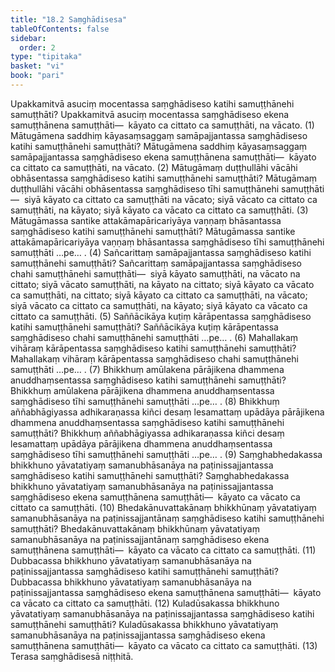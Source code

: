 ```yaml
---
title: "18.2 Saṃghādisesa"
tableOfContents: false
sidebar:
  order: 2
type: "tipitaka"
basket: "vi"
book: "pari"
---
```



<DynamicBreadcrumb />

<Division number="471" book="pari" e="ch" v="5" p="360">

<Paragraph number="2206" book="pari">
Upakkamitvā asuciṃ mocentassa saṃghādiseso katihi samuṭṭhānehi samuṭṭhāti? Upakkamitvā asuciṃ mocentassa saṃghādiseso ekena samuṭṭhānena samuṭṭhāti—  kāyato ca cittato ca samuṭṭhāti, na vācato. (1)
</Paragraph>

<Paragraph number="2207" book="pari">
Mātugāmena saddhiṃ kāyasaṃsaggaṃ samāpajjantassa saṃghādiseso katihi samuṭṭhānehi samuṭṭhāti? Mātugāmena saddhiṃ kāyasaṃsaggaṃ samāpajjantassa saṃghādiseso ekena samuṭṭhānena samuṭṭhāti—  kāyato ca cittato ca samuṭṭhāti, na vācato. (2)
</Paragraph>

<Paragraph number="2208" book="pari">
Mātugāmaṃ duṭṭhullāhi vācāhi obhāsentassa saṃghādiseso katihi samuṭṭhānehi samuṭṭhāti? Mātugāmaṃ duṭṭhullāhi vācāhi obhāsentassa saṃghādiseso tīhi samuṭṭhānehi samuṭṭhāti—  siyā kāyato ca cittato ca samuṭṭhāti na vācato; siyā vācato ca cittato ca samuṭṭhāti, na kāyato; siyā kāyato ca vācato ca cittato ca samuṭṭhāti. (3)
</Paragraph>

<Paragraph number="2209" book="pari">
Mātugāmassa santike attakāmapāricariyāya vaṇṇaṃ bhāsantassa saṃghādiseso katihi samuṭṭhānehi samuṭṭhāti? Mātugāmassa santike attakāmapāricariyāya vaṇṇaṃ bhāsantassa saṃghādiseso tīhi samuṭṭhānehi samuṭṭhāti …pe… . (4)
</Paragraph>

<Paragraph number="2210" book="pari">
Sañcarittaṃ samāpajjantassa saṃghādiseso katihi samuṭṭhānehi samuṭṭhāti? Sañcarittaṃ samāpajjantassa saṃghādiseso chahi samuṭṭhānehi samuṭṭhāti—  siyā kāyato samuṭṭhāti, na vācato na cittato; siyā vācato samuṭṭhāti, na kāyato na cittato; siyā kāyato ca vācato ca samuṭṭhāti, na cittato; siyā kāyato ca cittato ca samuṭṭhāti, na vācato; siyā vācato ca cittato ca samuṭṭhāti, na kāyato; siyā kāyato ca vācato ca cittato ca samuṭṭhāti. (5)
</Paragraph>

<Paragraph number="2211" book="pari">
Saññācikāya kuṭiṃ kārāpentassa saṃghādiseso katihi samuṭṭhānehi samuṭṭhāti? Saññācikāya kuṭiṃ kārāpentassa saṃghādiseso chahi samuṭṭhānehi samuṭṭhāti …pe… . (6)
</Paragraph>

<Paragraph number="2212" book="pari">
Mahallakaṃ vihāraṃ kārāpentassa saṃghādiseso katihi samuṭṭhānehi samuṭṭhāti? Mahallakaṃ vihāraṃ kārāpentassa saṃghādiseso chahi samuṭṭhānehi samuṭṭhāti …pe… . (7)
</Paragraph>

<Paragraph number="2213" book="pari">
Bhikkhuṃ amūlakena pārājikena dhammena anuddhaṃsentassa saṃghādiseso katihi samuṭṭhānehi samuṭṭhāti? Bhikkhuṃ amūlakena pārājikena dhammena anuddhaṃsentassa saṃghādiseso tīhi samuṭṭhānehi samuṭṭhāti …pe… . (8)
</Paragraph>

<Paragraph number="2214" book="pari">
Bhikkhuṃ aññabhāgiyassa adhikaraṇassa kiñci desaṃ lesamattaṃ upādāya pārājikena dhammena anuddhaṃsentassa saṃghādiseso katihi samuṭṭhānehi samuṭṭhāti? Bhikkhuṃ aññabhāgiyassa adhikaraṇassa kiñci desaṃ lesamattaṃ upādāya pārājikena dhammena anuddhaṃsentassa saṃghādiseso tīhi samuṭṭhānehi samuṭṭhāti …pe… . (9)
</Paragraph>

<Paragraph number="2215" book="pari">
Saṃghabhedakassa bhikkhuno yāvatatiyaṃ samanubhāsanāya na paṭinissajjantassa saṃghādiseso katihi samuṭṭhānehi samuṭṭhāti? Saṃghabhedakassa bhikkhuno yāvatatiyaṃ samanubhāsanāya na paṭinissajjantassa saṃghādiseso ekena samuṭṭhānena samuṭṭhāti—  kāyato ca vācato ca cittato ca samuṭṭhāti. (10)
</Paragraph>

<Paragraph number="2216" book="pari">
Bhedakānuvattakānaṃ bhikkhūnaṃ yāvatatiyaṃ samanubhāsanāya na paṭinissajjantānaṃ saṃghādiseso katihi samuṭṭhānehi samuṭṭhāti? Bhedakānuvattakānaṃ bhikkhūnaṃ yāvatatiyaṃ samanubhāsanāya na paṭinissajjantānaṃ saṃghādiseso ekena samuṭṭhānena samuṭṭhāti—  kāyato ca vācato ca cittato ca samuṭṭhāti. (11)
</Paragraph>

<Paragraph number="2217" book="pari">
Dubbacassa bhikkhuno yāvatatiyaṃ samanubhāsanāya na paṭinissajjantassa saṃghādiseso katihi samuṭṭhānehi samuṭṭhāti? Dubbacassa bhikkhuno yāvatatiyaṃ samanubhāsanāya na paṭinissajjantassa saṃghādiseso ekena samuṭṭhānena samuṭṭhāti—  kāyato ca vācato ca cittato ca samuṭṭhāti. (12)
</Paragraph>

<Paragraph number="2218" book="pari">
Kuladūsakassa bhikkhuno yāvatatiyaṃ samanubhāsanāya na paṭinissajjantassa saṃghādiseso katihi samuṭṭhānehi samuṭṭhāti? Kuladūsakassa bhikkhuno yāvatatiyaṃ samanubhāsanāya na paṭinissajjantassa saṃghādiseso ekena samuṭṭhānena samuṭṭhāti—  kāyato ca vācato ca cittato ca samuṭṭhāti. (13)

</Paragraph>
</Division>

<Paragraph number="2219" type="center" book="pari">
Terasa saṃghādisesā niṭṭhitā.
</Paragraph>